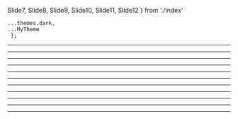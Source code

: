 Slide7, Slide8, Slide9, Slide10, Slide11, Slide12 } from './index'


    ...themes.dark,
    ...MyTheme
     };



<Slide1/>


---


<Slide2/>


---


<Slide3/>


---


<Slide4/>


---


<Slide5/>


---


<Slide6/>


---


<Slide7/>


---


<Slide8/>


---


<Slide9/>


---


<Slide10/>


---


<Slide11/>


---


<Slide12/>
